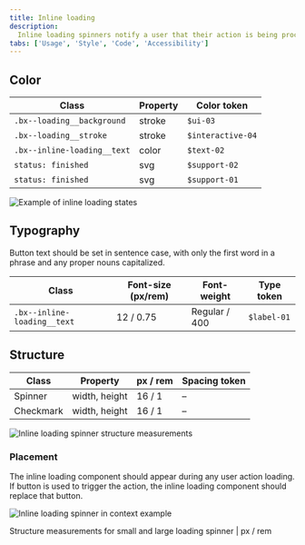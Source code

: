 ```yaml
---
title: Inline loading
description:
  Inline loading spinners notify a user that their action is being processed.
tabs: ['Usage', 'Style', 'Code', 'Accessibility']
---
```


## Color

| Class                       | Property | Color token       |
| --------------------------- | -------- | ----------------- |
| `.bx--loading__background`  | stroke   | `$ui-03`          |
| `.bx--loading__stroke`      | stroke   | `$interactive-04` |
| `.bx--inline-loading__text` | color    | `$text-02`        |
| `status: finished`          | svg      | `$support-02`     |
| `status: finished`          | svg      | `$support-01`     |

<Row>
<Column colLg={8}>

![Example of inline loading states](images/inline-loading-states.png)

</Column>
</Row>

## Typography

Button text should be set in sentence case, with only the first word in a phrase
and any proper nouns capitalized.

| Class                       | Font-size (px/rem) | Font-weight   | Type token  |
| --------------------------- | ------------------ | ------------- | ----------- |
| `.bx--inline-loading__text` | 12 / 0.75          | Regular / 400 | `$label-01` |

## Structure

| Class     | Property      | px / rem | Spacing token |
| --------- | ------------- | -------- | ------------- |
| Spinner   | width, height | 16 / 1   | –             |
| Checkmark | width, height | 16 / 1   | –             |

<div className="image--fixed">

![Inline loading spinner structure measurements](images/inline-loading-style-1.png)

</div>

### Placement

The inline loading component should appear during any user action loading. If
button is used to trigger the action, the inline loading component should
replace that button.

<div className="image--fixed">

![Inline loading spinner in context example](images/inline-loading-style-3.png)

</div>

<Caption>
  Structure measurements for small and large loading spinner | px / rem
</Caption>
